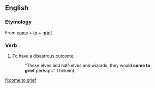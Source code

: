 ==English==

===Etymology===
From [[come]] + [[to]] + [[grief]].

===Verb===
{{en-verb|comes to grief|coming to grief|came to grief}}

# {{idiom}} To have a disastrous outcome.
#:"These elves and half-elves and wizards, they would '''come to grief''' perhaps." (Tolkein)

[[fi:come to grief]]